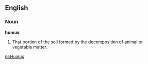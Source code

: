 ==English==

===Noun===

'''humus'''

#That portion of the soil formed by the decomposition of animal or vegetable matter.

[[pl:Humus]]